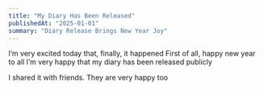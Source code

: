 ```yaml
---
title: "My Diary Has Been Released"
publishedAt: "2025-01-01"
summary: "Diary Release Brings New Year Joy"
---
```


I’m very excited today that, finally, it happened 
First of all, happy new year to all 
I’m very happy that my diary has been released publicly 

I shared it with friends. They are very happy too

